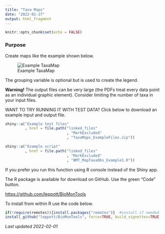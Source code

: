 ```yaml
---
title: "Taxa Maps"
date: "2022-01-27"
output: html_fragment
---
```


```r
knitr::opts_chunk$set(echo = FALSE)
```

### Purpose

Create maps like the example shown below. 

![Example TaxaMap](Shiny_TaxaMap.png)

The grouping variable is optional but is used to create the legend.

**Warning!** The output files can be very large (the PDFs treat every data point as 
an individual graphic element). Consider limiting the number of taxa in your 
input files.

WANT TO TRY RUNNING IT WITH TEST DATA?
Click below to download an example input and output file.

```r
shiny::a("Example test files"
         , href = file.path("linked_files"
                            , "MarkExcluded"
                            , "TaxaMaps_ExampleFiles.zip"))
```

```r
shiny::a("Example script"
         , href = file.path("linked_files"
                            , "MarkExcluded"
                            , "BMT_MapTaxaObs_Example1.R"))
```


If you prefer you run this function using R console instead of the Shiny app.

The R package is available for download on GitHub.  Use the green "Code" button.

 <https://github.com/leppott/BioMonTools> 

To install from within R use the code below.
```r
if(!require(remotes)){install.packages("remotes")}  #install if needed
install_github("leppott/BioMonTools", force=TRUE, build_vignettes=TRUE)
```

*Last updated 2022-02-01*
